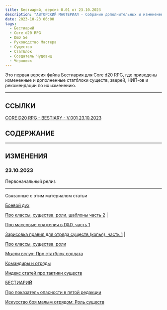 ```yaml
---
title: Бестиарий, версия 0.01 от 23.10.2023
description: "АВТОРСКИЙ МА0ТЕРИАЛ - Собрание дополнительных и изменененных статблоков существ и рекомендации по их изменению, версия 0.01 от 23.10.2023 на русском языке" 
date: 2023-10-23 06:00
tags:
  - Бестиарий
  - Core d20 RPG
  - D&D 5e
  - Руководство Мастера
  - Существо
  - Статблок
  - Создатель Чудовищ
  - Черновик
---
```


Это первая версия файла Бестиария для Core d20 RPG, где приведены измененные и дополненные статблоки существ, зверей, НИП-ов и рекомендации по их изменению.

---

## ССЫЛКИ

[CORE D20 RPG - BESTIARY - V.001 23.10.2023](https://1drv.ms/w/s!Atcrhwwo1lBA49lFcHs5R6Zvo0Jcbw?e=0k5qkG)

## СОДЕРЖАНИЕ



---

## ИЗМЕНЕНИЯ

### 23.10.2023

Первоначальный релиз

---

Связанные с этим материалом статьи

[Боевой дух](https://cyborgsandmages.com/posts/core-d20/mysli-vsluh-dnevnik-razrabotchika-srazhenie-boevoj-duh)

[Про классы, существа, роли, шаблоны часть 2](https://cyborgsandmages.com/posts/articles/about-creatures-roles-classes-2) | 

[Про массовые сражения в D&D, часть 1](https://cyborgsandmages.com/posts/articles/about-mass-combat-dnd-part-1)

[Зарисовка правил для отряда существ (копья), часть 1](https://cyborgsandmages.com/posts/articles/about-mass-combat-draft-of-troop-rules-1) | 

[Про классы, существа, роли](https://cyborgsandmages.com/posts/articles/about-creatures-roles-classes)

[Мысли вслух: Про статблок солдата](https://cyborgsandmages.com/posts/articles/about-soldier-statblock)

[Командиры и отряды](https://cyborgsandmages.com/posts/core-d20/about-commanders-and-units)

[Индекс статей про тактики существ](https://cyborgsandmages.com/posts/articles/bestiary-tactics-index)

[БЕСТИАРИЙ](https://cyborgsandmages.com/posts/core-d20/bestiary)

[Про показатель опасности в пятой редакции](https://cyborgsandmages.com/posts/articles/tomedunn-cr-dnd-5e-analysis)

[Искусство боя малым отрядом: Роль существ](https://cyborgsandmages.com/posts/translations/art-of-combat-small-troop-roles)

